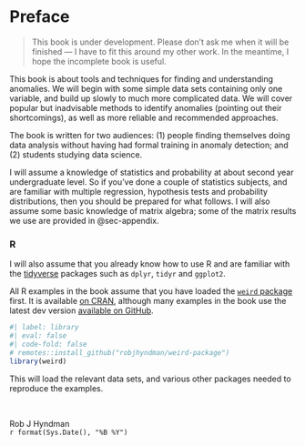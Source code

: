 # Preface {.unnumbered}

> This book is under development. Please don't ask me when it will be finished --- I have to fit this around my other work. In the meantime, I hope the incomplete book is useful.

This book is about tools and techniques for finding and understanding anomalies. We will begin with some simple data sets containing only one variable, and build up slowly to much more complicated data. We will cover popular but inadvisable methods to identify anomalies (pointing out their shortcomings), as well as more reliable and recommended approaches.

The book is written for two audiences: (1)&nbsp;people finding themselves doing data analysis without having had formal training in anomaly detection; and (2)&nbsp;students studying data science.

I will assume a knowledge of statistics and probability at about second year undergraduate level. So if you've done a couple of statistics subjects, and are familiar with multiple regression, hypothesis tests and probability distributions, then you should be prepared for what follows. I will also assume some basic knowledge of matrix algebra; some of the matrix results we use are provided in @sec-appendix.

### R {-}

I will also assume that you already know how to use R and are familiar with the [tidyverse](https://tidyverse.org) packages such as `dplyr`, `tidyr` and `ggplot2`.

All R examples in the book assume that you have loaded the [`weird` package](https://pkg.robjhyndman.com/weird-package/) first. It is available [on CRAN](https://cran.r-project.org/package=weird), although many examples in the book use the latest dev version [available on GitHub](https://github.com/robjhyndman/weird-package).

```r
#| label: library
#| eval: false
#| code-fold: false
# remotes::install_github("robjhyndman/weird-package")
library(weird)
```

This will load the relevant data sets, and various other packages needed to reproduce the examples.

&nbsp;<br>

Rob J Hyndman <br>
`r format(Sys.Date(), "%B %Y")`
